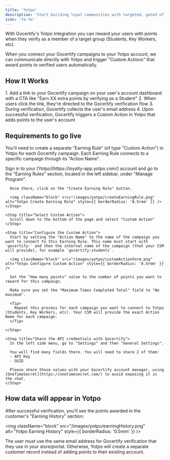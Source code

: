 ```yaml
---
title: 'Yotpo'
description: 'Start building loyal communities with targeted, gated offers'
icon: 'fa-fw'
---
```


With Gocertify's Yotpo Integration you can reward your users with points when they verify as a member of a target group (Students, Key Workers, etc).

When you connect your Gocertify campaigns to your Yotpo account, we can communicate directly with Yotpo and trigger "Custom Actions" that award points to verified users automatically.

## How It Works
<Steps>
1. Add a link to your Gocertify campaign on your user's account dashboard with a CTA like "Earn XX extra points by verifying as a Student"
2. When users click the link, they're directed to the Gocertify verification flow
3. During verification, Gocertify collects the user's email address
4. Upon successful verification, Gocertify triggers a Custom Action in Yotpo that adds points to the user's account
</Steps>


## Requirements to go live

You'll need to create a separate "Earning Rule" (of type "Custom Action") in Yotpo for each Gocertify campaign. Each Earning Rule connects to a specific campaign through its "Action Name".



<Accordion title="See step by step tutorial">
  <Steps>
    <Step title="Create a new Earning Rule">
      Sign in to your [Yotpo](https://loyalty-app.yotpo.com/) account and go to the "Earning Rules" section, located in the left sidebar, under "Manage Program".

      Once there, click on the "Create Earning Rule" button.

      <img className="block" src="/images/yotpo/createEarningRule.png" alt="Yotpo Create Earning Rule" style={{ borderRadius: '0.5rem' }} />
    </Step>

    <Step title="Select Custom Action">
      Scroll down to the bottom of the page and select "Custom Action"
    </Step>

    <Step title="Configure the Custom Action">
      Start by setting the "Action Name" to the name of the campaign you want to connect to this Earning Rule. This name must start with `gocertify-` and then the internal name of the campaign (that your CSM will provide), for example `gocertify-students`.

      <img className="block" src="/images/yotpo/customActionForm.png" alt="Yotpo Configure Custom Action" style={{ borderRadius: '0.5rem' }} />

      Set the "How many points" value to the number of points you want to reward for this campaign.

      Make sure you set the "Maximum Times Completed Total" field to "No maximum".

      <Tip>
        Repeat this process for each campaign you want to connect to Yotpo (Students, Key Workers, etc). Your CSM will provide the exact Action Name for each campaign.
      </Tip>

    </Step>

    <Step title="Share the API credentials with Gocertify">
      In the left side menu, go to "Settings" and then "General Settings".

      You will find many fields there. You will need to share 2 of them:
      - API Key
      - GUID

      Please share those values with your Gocertify account manager, using [OneTimeSecret](https://onetimesecret.com/) to avoid exposing it in the chat.
    </Step>
  </Steps>
</Accordion>

## How data will appear in Yotpo

After successful verification, you'll see the points awarded in the customer's "Earning History" section:

<img className="block" src="/images/yotpo/earningHistory.png" alt="Yotpo Earning History" style={{ borderRadius: '0.5rem' }} />

<Tip title="Important">
  The user must use the same email address for Gocertify verification that they use in your store/portal. Otherwise, Yotpo will create a separate customer record instead of adding points to their existing account.
</Tip>